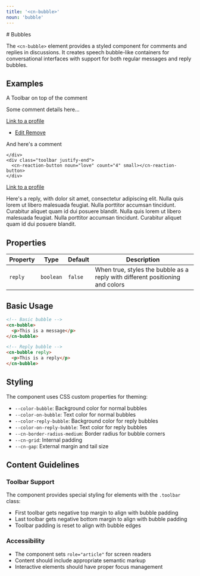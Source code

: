 ```yaml
---
title: '<cn-bubble>'
noun: 'bubble'
---
```

<article class="column-l">
# Bubbles

The `<cn-bubble>` element provides a styled component for comments and replies in discussions. It creates speech bubble-like containers for conversational interfaces with support for both regular messages and reply bubbles.

## Examples

<div class="flex flex-col">
  <article class="flex flex-row flex-no-wrap">
    <cn-avatar nick="Sparrow" src="https://picsum.photos/128/128"/>
    <cn-bubble class="grow">
      <div class="toolbar">
        <p>A Toolbar on top of the comment</p>
        <cn-menu inline="true"/>
      </div>
      <p>Some comment details here...</p>
    </cn-bubble>
  </article>
  <cn-bubble class="grow">
    <div class="toolbar small">
      <p class="grow">
        <a href="#complex-example">Link to a profile</a>
      </p>
       <cn-menu inline="true">
       <ul>
         <li>
           <a href="#">
             <cn-icon xsmall noun="edit"></cn-icon>
             Edit
           </a>
           <a href="#">
             <cn-icon xsmall noun="delete"></cn-icon>
             Remove
           </a>
         </li>
       </ul>
      </cn-menu>
    </div>
    <div>


And here's a comment

    </div>
    <div class="toolbar justify-end">
      <cn-reaction-button noun="love" count="4" small></cn-reaction-button>
    </div>
  </cn-bubble>

  <cn-bubble reply="true" class="grow">
    <div class="toolbar small">
      <p class="grow">
        <a href="#complex-example">Link to a profile</a>
      </p>
      <cn-menu inline>
      </cn-menu>
    </div>
    <div>
      <p>Here's a reply, with dolor sit amet, consectetur adipiscing elit. Nulla quis lorem ut libero malesuada feugiat. Nulla porttitor accumsan tincidunt. Curabitur aliquet quam id dui posuere blandit. Nulla quis lorem ut libero malesuada feugiat. Nulla porttitor accumsan tincidunt. Curabitur aliquet quam id dui posuere blandit.</p>
    </div>
    <div class="toolbar justify-end">
      <cn-reaction-button disabled noun="love" count="4" small></cn-reaction-button>
    </div>
  </cn-bubble>
</div>


## Properties

| Property | Type      | Default | Description                                    |
|----------|-----------|---------|------------------------------------------------|
| `reply`  | `boolean` | `false` | When true, styles the bubble as a reply with different positioning and colors |

## Basic Usage

```html
<!-- Basic bubble -->
<cn-bubble>
  <p>This is a message</p>
</cn-bubble>

<!-- Reply bubble -->
<cn-bubble reply>
  <p>This is a reply</p>
</cn-bubble>
```

## Styling

The component uses CSS custom properties for theming:

- `--color-bubble`: Background color for normal bubbles
- `--color-on-bubble`: Text color for normal bubbles  
- `--color-reply-bubble`: Background color for reply bubbles
- `--color-on-reply-bubble`: Text color for reply bubbles
- `--cn-border-radius-medium`: Border radius for bubble corners
- `--cn-grid`: Internal padding
- `--cn-gap`: External margin and tail size

## Content Guidelines

### Toolbar Support

The component provides special styling for elements with the `.toolbar` class:

- First toolbar gets negative top margin to align with bubble padding
- Last toolbar gets negative bottom margin to align with bubble padding
- Toolbar padding is reset to align with bubble edges

### Accessibility

- The component sets `role="article"` for screen readers
- Content should include appropriate semantic markup
- Interactive elements should have proper focus management


</article>
